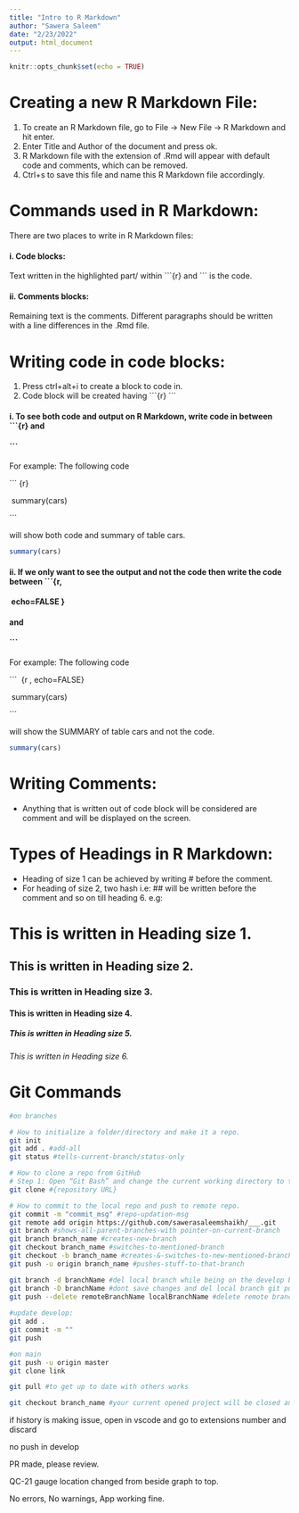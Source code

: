 ---
title: "Intro to R Markdown"
author: "Sawera Saleem"
date: "2/23/2022"
output: html_document
---

```{r setup, include=FALSE}
knitr::opts_chunk$set(echo = TRUE)
```

# Creating a new R Markdown File:
1. To create an R Markdown file, go to File -> New File -> R Markdown and hit enter.
2. Enter Title and Author of the document and press ok.
3. R Markdown file with the extension of .Rmd will appear with default code and comments, which can be removed.
4. Ctrl+s to save this file and name this R Markdown file accordingly.

# Commands used in R Markdown:
There are two places to write in R Markdown files:

#### i. Code blocks:
Text written in the highlighted part/ within \```{r} 
and \``` is the code.

#### ii. Comments blocks:
Remaining text is the comments.
Different paragraphs should be written with a line differences in the .Rmd file.

# Writing code in code blocks:
1. Press ctrl+alt+i to create a block to code in.
2. Code block will be created having \```{r} 
\```

#### i. To see both code and output on R Markdown, write code in between \```{r} and 
#### \``` 
For example:
The following code 

\``` {r} 

\ summary(cars) 

\``` 

will show both code and summary of table cars.

```{r}
summary(cars)
```

#### ii. If we only want to see the output and not the code then write the code between \```{r, 
#### \ echo=FALSE } 
#### and 
#### \```
For example:
The following code 

\```
\ {r , echo=FALSE}

\ summary(cars)

\```

will show the SUMMARY of table cars and not the code.

```{r, echo=FALSE}
summary(cars)
```


# Writing Comments:
* Anything that is written out of code block will be considered are comment and will be displayed on the screen.

# Types of Headings in R Markdown:
* Heading of size 1 can be achieved by writing # before the comment.
* For heading of size 2, two hash i.e: ## will be written before the comment and so on till heading 6. 
e.g: 

# This is written in Heading size 1.
## This is written in Heading size 2.
### This is written in Heading size 3.
#### This is written in Heading size 4.
##### This is written in Heading size 5.
###### This is written in Heading size 6. 

# Git Commands

```{bash eval=FALSE}
#on branches

# How to initialize a folder/directory and make it a repo.
git init
git add . #add-all
git status #tells-current-branch/status-only

# How to clone a repo from GitHub
# Step 1: Open “Git Bash” and change the current working directory to the location where you want the cloned directory.THEN
git clone #{repository URL}

# How to commit to the local repo and push to remote repo.
git commit -m "commit_msg" #repo-updation-msg
git remote add origin https://github.com/sawerasaleemshaikh/___.git 
git branch #shows-all-parent-branches-with pointer-on-current-branch
git branch branch_name #creates-new-branch
git checkout branch_name #switches-to-mentioned-branch
git checkout -b branch_name #creates-&-switches-to-new-mentioned-branch,-if-it-already-exists-then-it-resets-it
git push -u origin branch_name #pushes-stuff-to-that-branch

git branch -d branchName #del local branch while being on the develop branch
git branch -D branchName #dont save changes and del local branch git push #when u
git push --delete remoteBranchName localBranchName #delete remote branch
 
#update develop: 
git add .
git commit -m ""
git push

#on main
git push -u origin master
git clone link

git pull #to get up to date with others works

git checkout branch_name #your current opened project will be closed and the one you checkedout will be opened

```



if history is making issue, open in vscode and go to extensions number and discard

no push in develop

PR made, please review.

QC-21 gauge location changed from beside graph to top.

No  errors,
No warnings,
App working fine.
